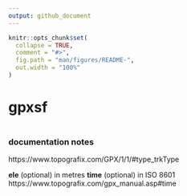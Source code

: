 ```yaml
---
output: github_document
---
```


```r
knitr::opts_chunk$set(
  collapse = TRUE,
  comment = "#>",
  fig.path = "man/figures/README-",
  out.width = "100%"
)
```

# gpxsf

```r


```


### documentation notes

https://www.topografix.com/GPX/1/1/#type_trkType

**ele** (optional) in metres
**time** (optional) in ISO 8601
https://www.topografix.com/gpx_manual.asp#time

